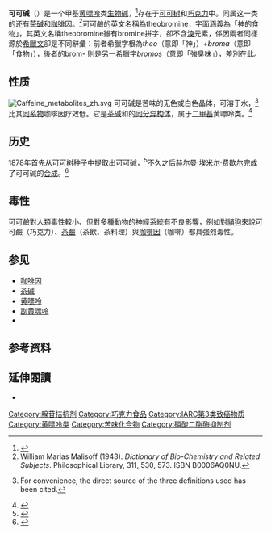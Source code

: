 {{noteTA
|1=zh-hans:巧克力;zh-hk:朱古力;zh-tw:巧克力;
|d1=大陸：巧克力；台灣：巧克力；香港：朱古力
}}
{{Drugbox|
|IUPAC_name = 3,7-二甲基-1H-嘌呤-2,6-二酮
| image=Theobromin - Theobromine.svg
| image2=Theobromine3d.png
<!--Identifiers-->
| CAS_number_Ref = {{cascite|correct|??}}
| CAS_number = 83-67-0
| ATC_prefix = C03
| ATC_suffix = BD01
| ATC_supplemental = {{ATC|R03|DA07}}
| PubChem = 5429
| DrugBank_Ref = {{drugbankcite|correct|drugbank}}
| DrugBank = DB01412
| ChemSpiderID_Ref = {{chemspidercite|correct|chemspider}}
| ChemSpiderID = 5236
| UNII_Ref = {{fdacite|correct|FDA}}
| UNII = OBD445WZ5P
| KEGG_Ref = {{keggcite|correct|kegg}}
| KEGG = C07480
| ChEBI_Ref = {{ebicite|correct|EBI}}
| ChEBI = 28946
| ChEMBL_Ref = {{ebicite|correct|EBI}}
| ChEMBL = 1114
| C=7 | H=8 | N=4 | O=2<ref name="dictbiochem1943"/>
| smiles=C[n]1cnc2N(C)C(=O)NC(=O)c12
| synonyms= 3,7-二甲基黄嘌呤、可可豆碱
| molecular_weight = 180.164 g/mol
| bioavailability=
| metabolism = <!--[[Liver|Hepatic]] [[demethylation|demethylation]] and [[redox|oxidation]]--><ref name="BIAM">{{fr icon}} {{cite web | url = http://www.biam2.org/www1/Sub1331.html | title = Theobromine | accessdate = 2007-03-01 | date = March 29, 2000 | publisher = BIAM | archive-url = https://web.archive.org/web/20071117051521/http://www.biam2.org/www1/Sub1331.html | archive-date = 2007-11-17 | dead-url = yes }}</ref>
| elimination_half-life= 7.1 +/- 0.7小时
| excretion = [[肾脏|肾脏]]（10%残留）<ref name="BIAM"/>
| pregnancy_category =
| legal_status = 非管制
| routes_of_administration= [[口服|口服]]
}}
{{medical}}

'''可可碱'''（{{lang-en|Theobromine}}）是一个甲基[[黄嘌呤|黄嘌呤]]类[[生物碱|生物碱]]，<ref name="envbeh-p200">{{cite book | title=Environment and Behavior | last = Baer | first = Donald M. | coauthors = Elsie M. Pinkston | year=1997 | publisher=Westview Press | pages=200 }}</ref>存在于[[可可树|可可树]]和[[巧克力|巧克力]]中。同属这一类的还有[[茶碱|茶碱]]和[[咖啡因|咖啡因]]。<ref name="dictbiochem1943">William Marias Malisoff (1943). ''Dictionary of Bio-Chemistry and Related Subjects''. Philosophical Library, 311, 530, 573. ISBN B0006AQ0NU.</ref>可可鹼的英文名稱為theobromine，字面涵義為「神的食物」，其英文名稱theobromine雖有bromine拼字，卻不含[[溴|溴]]元素，係因兩者同樣源於[[希臘文|希臘文]]卻是不同辭彙：前者希臘字根為''theo''（意即「神」）+''broma''（意即「食物」），後者的brom- 則是另一希臘字''bromos''（意即「強臭味」），差別在此。

==性质==
[[File:Caffeine_metabolites_zh.svg|thumb]]
可可碱是苦味的无色或白色晶体，可溶于水，<ref name="theobromine-chemprops">{{cite web | url=http://dictionary.reference.com/search?q=theobromine&db=* | title=theobromine | publisher=Dictionary.com | accessdate=2007-02-22 }} For convenience, the direct source of the three definitions used has been cited.</ref>比其[[同系物|同系物]]咖啡因疗效低。它是[[茶碱|茶碱]]和{{link-en|副黄嘌呤|Paraxanthine}}的[[同分异构体|同分异构体]]，属于[[二甲基|二甲基]]黄嘌呤类。<ref name="omd-theobromine">{{cite web | url=http://cancerweb.ncl.ac.uk/cgi-bin/omd?query=theobromine&action=Search+OMD | title=Theobromine | publisher=On-Line Medical Dictionary | accessdate=2007-02-23 }}</ref>

==历史==
1878年首先从可可树种子中提取出可可碱，<ref name="drugdiscovery">{{cite book | title=Drug Discovery: A History | author=Walter Sneader | isbn=0471899801 | publisher=John Wiley & Sons | date=2005}}</ref>不久之后[[赫尔曼·埃米尔·费歇尔|赫尔曼·埃米尔·费歇尔]]完成了可可碱的[[有机合成|合成]]。<ref name="historicalchemistry">{{cite book | title=Essays in Historical Chemistry | url=https://archive.org/details/essaysinhistoric00thoruoft | author=Thomas Edward Thorpe | year=1902 | publisher=The MacMillan Company }}</ref>

==毒性==
{{further|{{le|可可鹼中毒|Theobromine poisoning}}}}
可可鹼對人類毒性較小、但對多種動物的神經系統有不良影響，例如對[[貓|貓]][[狗|狗]]來說可可鹼（巧克力）、[[茶鹼|茶鹼]]（茶飲、茶料理）與[[咖啡因|咖啡因]]（咖啡）都具強烈毒性。

== 参见 ==
* [[咖啡因|咖啡因]]
* [[茶碱|茶碱]]
* [[黄嘌呤|黄嘌呤]]
* [[副黄嘌呤|副黄嘌呤]]
* {{tsl|en|Theobromine poisoning|可可鹼中毒}}

== 参考资料 ==
{{reflist}}

==延伸閱讀==
{{Refbegin}}
* {{cite book | last = Bender | first = David A. | author2 = Arnold E. Bender | title=A Dictionary of Food and Nutrition | url = https://archive.org/details/dictionaryoffood0000bend_v0t2 | year=1995 | publisher=Oxford University Press | location=Oxford | isbn = 0-19-860961-2 }}
{{Refend}}

{{利尿药}}
{{Adenosinergics}}

[[Category:腺苷拮抗剂|Category:腺苷拮抗剂]]
[[Category:巧克力食品|Category:巧克力食品]]
[[Category:IARC第3类致癌物质|Category:IARC第3类致癌物质]]
[[Category:黄嘌呤类|Category:黄嘌呤类]]
[[Category:苦味化合物|Category:苦味化合物]]
[[Category:磷酸二酯酶抑制剂|Category:磷酸二酯酶抑制剂]]